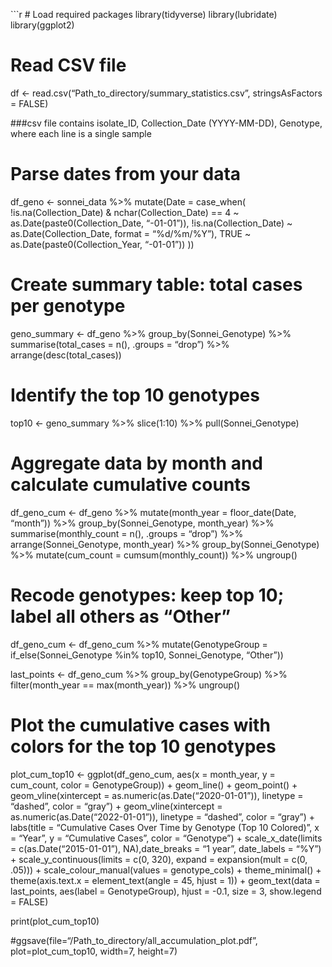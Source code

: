 ```r

# Load required packages
library(tidyverse)
library(lubridate)
library(ggplot2)

# Read CSV file
df <- read.csv("Path_to_directory/summary_statistics.csv", stringsAsFactors = FALSE)

###csv file contains isolate_ID, Collection_Date (YYYY-MM-DD), Genotype, where each line is a single sample

# Parse dates from your data
df_geno <- sonnei_data %>%
  mutate(Date = case_when(
    !is.na(Collection_Date) & nchar(Collection_Date) == 4 ~ as.Date(paste0(Collection_Date, "-01-01")),
    !is.na(Collection_Date) ~ as.Date(Collection_Date, format = "%d/%m/%Y"),
    TRUE ~ as.Date(paste0(Collection_Year, "-01-01"))
  ))

# Create summary table: total cases per genotype
geno_summary <- df_geno %>%
  group_by(Sonnei_Genotype) %>%
  summarise(total_cases = n(), .groups = "drop") %>%
  arrange(desc(total_cases))

# Identify the top 10 genotypes
top10 <- geno_summary %>%
  slice(1:10) %>%
  pull(Sonnei_Genotype)


# Aggregate data by month and calculate cumulative counts

df_geno_cum <- df_geno %>%
  mutate(month_year = floor_date(Date, "month")) %>%
  group_by(Sonnei_Genotype, month_year) %>%
  summarise(monthly_count = n(), .groups = "drop") %>%
  arrange(Sonnei_Genotype, month_year) %>%
  group_by(Sonnei_Genotype) %>%
  mutate(cum_count = cumsum(monthly_count)) %>%
  ungroup()

# Recode genotypes: keep top 10; label all others as "Other"
df_geno_cum <- df_geno_cum %>%
  mutate(GenotypeGroup = if_else(Sonnei_Genotype %in% top10, Sonnei_Genotype, "Other"))

last_points <- df_geno_cum %>%
  group_by(GenotypeGroup) %>%
  filter(month_year == max(month_year)) %>%
  ungroup()


# Plot the cumulative cases with colors for the top 10 genotypes

plot_cum_top10 <- ggplot(df_geno_cum, aes(x = month_year, y = cum_count, color = GenotypeGroup)) +
  geom_line() +
  geom_point() +
  geom_vline(xintercept = as.numeric(as.Date("2020-01-01")), linetype = "dashed", color = "gray") +
  geom_vline(xintercept = as.numeric(as.Date("2022-01-01")), linetype = "dashed", color = "gray") +
  labs(title = "Cumulative Cases Over Time by Genotype (Top 10 Colored)",
       x = "Year", 
       y = "Cumulative Cases",
       color = "Genotype") +
    scale_x_date(limits = c(as.Date("2015-01-01"), NA),date_breaks = "1 year", date_labels = "%Y") +
  scale_y_continuous(limits = c(0, 320), expand = expansion(mult = c(0, .05))) +
  scale_colour_manual(values = genotype_cols) +
  theme_minimal() +
  theme(axis.text.x = element_text(angle = 45, hjust = 1)) + 
  geom_text(data = last_points, aes(label = GenotypeGroup), 
            hjust = -0.1, size = 3, show.legend = FALSE)

print(plot_cum_top10)

#ggsave(file="/Path_to_directory/all_accumulation_plot.pdf", plot=plot_cum_top10, width=7, height=7)